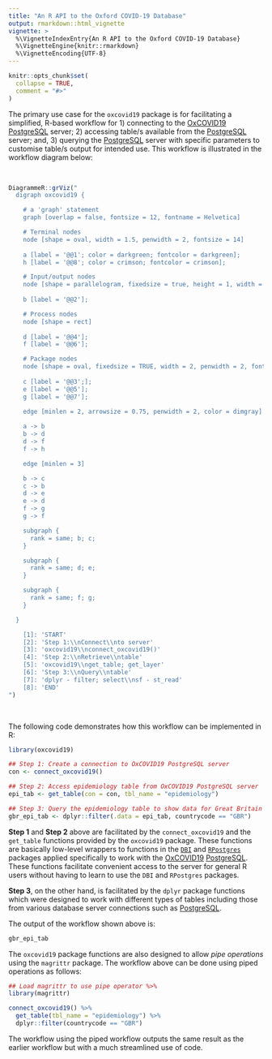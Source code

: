 ```yaml
---
title: "An R API to the Oxford COVID-19 Database"
output: rmarkdown::html_vignette
vignette: >
  %\VignetteIndexEntry{An R API to the Oxford COVID-19 Database}
  %\VignetteEngine{knitr::rmarkdown}
  %\VignetteEncoding{UTF-8}
---
```


```r
knitr::opts_chunk$set(
  collapse = TRUE,
  comment = "#>"
)
```

The primary use case for the `oxcovid19` package is for facilitating a simplified, R-based workflow for 1) connecting to the [OxCOVID19](https://covid19.eng.ox.ac.uk) [PostgreSQL](https://www.postgresql.org) server; 2) accessing table/s available from the [PostgreSQL](https://www.postgresql.org) server; and, 3) querying the [PostgreSQL](https://www.postgresql.org) server with specific parameters to customise table/s output for intended use. This workflow is illustrated in the workflow diagram below:

<br>

```r
DiagrammeR::grViz("
  digraph oxcovid19 {

    # a 'graph' statement
    graph [overlap = false, fontsize = 12, fontname = Helvetica]

    # Terminal nodes
    node [shape = oval, width = 1.5, penwidth = 2, fontsize = 14]
        
    a [label = '@@1'; color = darkgreen; fontcolor = darkgreen];
    h [label = '@@8'; color = crimson; fontcolor = crimson];

    # Input/output nodes
    node [shape = parallelogram, fixedsize = true, height = 1, width = 1.5, penwidth = 2, color = royalblue1, fontcolor = royalblue1]
    
    b [label = '@@2'];

    # Process nodes
    node [shape = rect]
  
    d [label = '@@4'];
    f [label = '@@6'];

    # Package nodes
    node [shape = oval, fixedsize = TRUE, width = 2, penwidth = 2, fontsize = 10, fontname = Courier, color = darkviolet, fontcolor = darkviolet]
    
    c [label = '@@3';];
    e [label = '@@5'];
    g [label = '@@7'];

    edge [minlen = 2, arrowsize = 0.75, penwidth = 2, color = dimgray]
    
    a -> b
    b -> d
    d -> f
    f -> h

    edge [minlen = 3]

    b -> c
    c -> b
    d -> e
    e -> d
    f -> g
    g -> f

    subgraph {
      rank = same; b; c;
    }

    subgraph {
      rank = same; d; e;
    }

    subgraph {
      rank = same; f; g;
    }

  }

    [1]: 'START'
    [2]: 'Step 1:\\nConnect\\nto server'
    [3]: 'oxcovid19\\nconnect_oxcovid19()'
    [4]: 'Step 2:\\nRetrieve\\ntable'
    [5]: 'oxcovid19\\nget_table; get_layer'
    [6]: 'Step 3:\\nQuery\\ntable'
    [7]: 'dplyr - filter; select\\nsf - st_read'
    [8]: 'END'
")
```
<br>

The following code demonstrates how this workflow can be implemented in R:

```r
library(oxcovid19)

## Step 1: Create a connection to OxCOVID19 PostgreSQL server
con <- connect_oxcovid19()

## Step 2: Access epidemiology table from OxCOVID19 PostgreSQL server
epi_tab <- get_table(con = con, tbl_name = "epidemiology")

## Step 3: Query the epidemiology table to show data for Great Britain
gbr_epi_tab <- dplyr::filter(.data = epi_tab, countrycode == "GBR")
```

**Step 1** and **Step 2** above are facilitated by the `connect_oxcovid19` and the `get_table` functions provided by the `oxcovid19` package. These functions are basically low-level wrappers to functions in the [`DBI`](https://db.rstudio.com/dbi/) and [`RPostgres`](https://rpostgres.r-dbi.org) packages applied specifically to work with the [OxCOVID19](https://covid19.eng.ox.ac.uk) [PostgreSQL](https://www.postgresql.org). These functions facilitate convenient access to the server for general R users without having to learn to use the `DBI` and `RPostgres` packages.

**Step 3**, on the other hand, is facilitated by the `dplyr` package functions which were designed to work with different types of tables including those from various database server connections such as [PostgreSQL](https://www.postgresql.org).

The output of the workflow shown above is:

```r
gbr_epi_tab
```

The `oxcovid19` package functions are also designed to allow *pipe operations* using the `magrittr` package. The workflow above can be done using piped operations as follows:

```r
## Load magrittr to use pipe operator %>%
library(magrittr)

connect_oxcovid19() %>%
  get_table(tbl_name = "epidemiology") %>%
  dplyr::filter(countrycode == "GBR")
```

The workflow using the piped workflow outputs the same result as the earlier workflow but with a much streamlined use of code.

